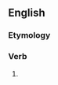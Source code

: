 ==English==

===Etymology===
{{suffix|en|prefer|eth}}

===Verb===
{{head|en|verb form}}

# {{en-archaic third-person singular of|prefer}}